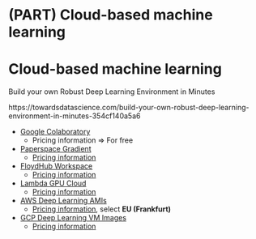 # (PART) Cloud-based machine learning{-} 

# Cloud-based machine learning {#CloudBasedMl} 

Build your own Robust Deep Learning Environment in Minutes

https://towardsdatascience.com/build-your-own-robust-deep-learning-environment-in-minutes-354cf140a5a6 

- [Google Colaboratory](https://colab.research.google.com/) 
    - Pricing information => For free
- [Paperspace Gradient](https://www.paperspace.com/gradient) 
    - [Pricing information](https://gradient.paperspace.com/pricing)
- [FloydHub Workspace](https://www.floydhub.com/product/build)
    - [Pricing information](https://www.floydhub.com/pricing)
- [Lambda GPU Cloud](https://lambdalabs.com/service/gpu-cloud)
    - [Pricing information](https://lambdalabs.com/service/gpu-cloud)
- [AWS Deep Learning AMIs](https://aws.amazon.com/machine-learning/amis/)
    - [Pricing information](https://aws.amazon.com/sagemaker/pricing/), select **EU (Frankfurt)**
- [GCP Deep Learning VM Images](https://cloud.google.com/deep-learning-vm)
    - [Pricing information](https://cloud.google.com/pricing)

